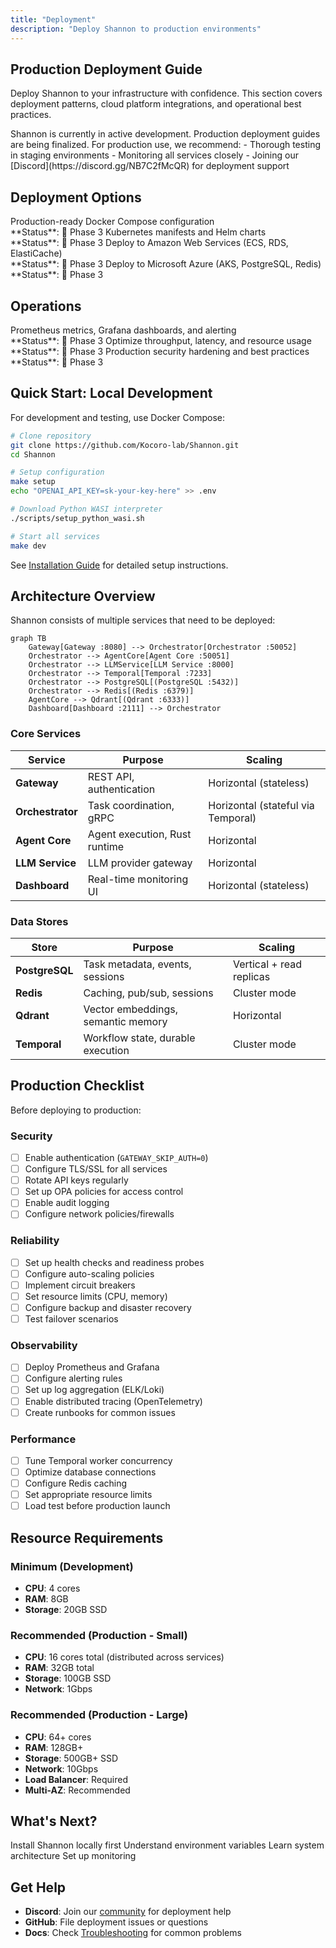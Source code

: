 ```yaml
---
title: "Deployment"
description: "Deploy Shannon to production environments"
---
```


## Production Deployment Guide

Deploy Shannon to your infrastructure with confidence. This section covers deployment patterns, cloud platform integrations, and operational best practices.

<Warning>
Shannon is currently in active development. Production deployment guides are being finalized. For production use, we recommend:
- Thorough testing in staging environments
- Monitoring all services closely
- Joining our [Discord](https://discord.gg/NB7C2fMcQR) for deployment support
</Warning>

## Deployment Options

<CardGroup cols={2}>
  <Card title="Docker Compose" icon="docker" href="/deployment/docker-compose">
    Production-ready Docker Compose configuration
    <br/>
    **Status**: 🚧 Phase 3
  </Card>

  <Card title="Kubernetes" icon="dharmachakra" href="/deployment/kubernetes">
    Kubernetes manifests and Helm charts
    <br/>
    **Status**: 🚧 Phase 3
  </Card>

  <Card title="AWS" icon="aws" href="/deployment/aws">
    Deploy to Amazon Web Services (ECS, RDS, ElastiCache)
    <br/>
    **Status**: 🚧 Phase 3
  </Card>

  <Card title="Azure" icon="microsoft" href="/deployment/azure">
    Deploy to Microsoft Azure (AKS, PostgreSQL, Redis)
    <br/>
    **Status**: 🚧 Phase 3
  </Card>
</CardGroup>

## Operations

<CardGroup cols={2}>
  <Card title="Monitoring" icon="chart-line" href="/deployment/monitoring">
    Prometheus metrics, Grafana dashboards, and alerting
    <br/>
    **Status**: 🚧 Phase 3
  </Card>

  <Card title="Performance Tuning" icon="gauge" href="/deployment/performance-tuning">
    Optimize throughput, latency, and resource usage
    <br/>
    **Status**: 🚧 Phase 3
  </Card>

  <Card title="Security" icon="shield" href="/deployment/security">
    Production security hardening and best practices
    <br/>
    **Status**: 🚧 Phase 3
  </Card>
</CardGroup>

## Quick Start: Local Development

For development and testing, use Docker Compose:

```bash
# Clone repository
git clone https://github.com/Kocoro-lab/Shannon.git
cd Shannon

# Setup configuration
make setup
echo "OPENAI_API_KEY=sk-your-key-here" >> .env

# Download Python WASI interpreter
./scripts/setup_python_wasi.sh

# Start all services
make dev
```

See [Installation Guide](/quickstart/installation) for detailed setup instructions.

## Architecture Overview

Shannon consists of multiple services that need to be deployed:

```mermaid
graph TB
    Gateway[Gateway :8080] --> Orchestrator[Orchestrator :50052]
    Orchestrator --> AgentCore[Agent Core :50051]
    Orchestrator --> LLMService[LLM Service :8000]
    Orchestrator --> Temporal[Temporal :7233]
    Orchestrator --> PostgreSQL[(PostgreSQL :5432)]
    Orchestrator --> Redis[(Redis :6379)]
    AgentCore --> Qdrant[(Qdrant :6333)]
    Dashboard[Dashboard :2111] --> Orchestrator
```

### Core Services

| Service | Purpose | Scaling |
|---------|---------|---------|
| **Gateway** | REST API, authentication | Horizontal (stateless) |
| **Orchestrator** | Task coordination, gRPC | Horizontal (stateful via Temporal) |
| **Agent Core** | Agent execution, Rust runtime | Horizontal |
| **LLM Service** | LLM provider gateway | Horizontal |
| **Dashboard** | Real-time monitoring UI | Horizontal (stateless) |

### Data Stores

| Store | Purpose | Scaling |
|-------|---------|---------|
| **PostgreSQL** | Task metadata, events, sessions | Vertical + read replicas |
| **Redis** | Caching, pub/sub, sessions | Cluster mode |
| **Qdrant** | Vector embeddings, semantic memory | Horizontal |
| **Temporal** | Workflow state, durable execution | Cluster mode |

## Production Checklist

Before deploying to production:

### Security
- [ ] Enable authentication (`GATEWAY_SKIP_AUTH=0`)
- [ ] Configure TLS/SSL for all services
- [ ] Rotate API keys regularly
- [ ] Set up OPA policies for access control
- [ ] Enable audit logging
- [ ] Configure network policies/firewalls

### Reliability
- [ ] Set up health checks and readiness probes
- [ ] Configure auto-scaling policies
- [ ] Implement circuit breakers
- [ ] Set resource limits (CPU, memory)
- [ ] Configure backup and disaster recovery
- [ ] Test failover scenarios

### Observability
- [ ] Deploy Prometheus and Grafana
- [ ] Configure alerting rules
- [ ] Set up log aggregation (ELK/Loki)
- [ ] Enable distributed tracing (OpenTelemetry)
- [ ] Create runbooks for common issues

### Performance
- [ ] Tune Temporal worker concurrency
- [ ] Optimize database connections
- [ ] Configure Redis caching
- [ ] Set appropriate resource limits
- [ ] Load test before production launch

## Resource Requirements

### Minimum (Development)

- **CPU**: 4 cores
- **RAM**: 8GB
- **Storage**: 20GB SSD

### Recommended (Production - Small)

- **CPU**: 16 cores total (distributed across services)
- **RAM**: 32GB total
- **Storage**: 100GB SSD
- **Network**: 1Gbps

### Recommended (Production - Large)

- **CPU**: 64+ cores
- **RAM**: 128GB+
- **Storage**: 500GB+ SSD
- **Network**: 10Gbps
- **Load Balancer**: Required
- **Multi-AZ**: Recommended

## What's Next?

<CardGroup cols={2}>
  <Card title="Quick Start" icon="rocket" href="/quickstart/installation">
    Install Shannon locally first
  </Card>

  <Card title="Configuration" icon="gear" href="/quickstart/configuration">
    Understand environment variables
  </Card>

  <Card title="Architecture" icon="sitemap" href="/architecture/overview">
    Learn system architecture
  </Card>

  <Card title="Monitoring" icon="chart-line" href="/quickstart/concepts/monitoring">
    Set up monitoring
  </Card>
</CardGroup>

## Get Help

- **Discord**: Join our [community](https://discord.gg/NB7C2fMcQR) for deployment help
- **GitHub**: File deployment issues or questions
- **Docs**: Check [Troubleshooting](/quickstart/troubleshooting) for common problems
